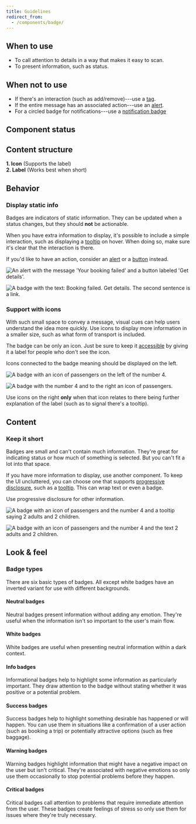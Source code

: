 ```yaml
---
title: Guidelines
redirect_from:
  - /components/badge/
---
```


<ReactExample exampleId="Badge-default" />

## When to use

- To call attention to details in a way that makes it easy to scan.
- To present information, such as status.

## When not to use

- If there's an interaction (such as add/remove)---use a [tag](/components/interaction/tag/).
- If the entire message has an associated action---use an [alert](/components/information/alert/).
- For a circled badge for notifications---use a [notification badge](/components/information/notificationbadge/)

## Component status

<ComponentStatus component="Badge" />

## Content structure

<FigmaIframe
  height={300}
  src="https://www.figma.com/embed?embed_host=share&url=https%3A%2F%2Fwww.figma.com%2Ffile%2F4QJZqvBvRrLu6t9mwObCkA%2FOrbit-Component-Content-Structure%3Fnode-id%3D286%253A46"
/>

**1. Icon** (Supports the label) <br />
**2. Label** (Works best when short)

## Behavior

### Display static info

Badges are indicators of static information.
They can be updated when a status changes,
but they should **not** be actionable.

When you have extra information to display,
it's possible to include a simple interaction,
such as displaying a [tooltip](/components/overlay/tooltip/) on hover.
When doing so, make sure it's clear that the interaction is there.

<Guideline type="do" title="Don't combine with text link">

If you'd like to have an action, consider an [alert](/components/information/alert/) or a [button](/components/action/button/) instead.

![An alert with the message 'Your booking failed' and a button labeled 'Get details'.](fileId:fannvRpkOJK6uxxT33EKaa;nodeId:25%3A40)

![A badge with the text: Booking failed. Get details. The second sentence is a link.](fileId:fannvRpkOJK6uxxT33EKaa;nodeId:24%3A598)

</Guideline>

### Support with icons

With such small space to convey a message,
visual cues can help users understand the idea more quickly.
Use icons to display more information in a smaller size,
such as what form of transport is included.

The badge can be only an icon. Just be sure to keep it [accessible](/foundation/accessibility/)
by giving it a label for people who don't see the icon.

<Guideline type="do" title="Use icons only on left">

Icons connected to the badge meaning should be displayed on the left.

![A badge with an icon of passengers on the left of the number 4.](fileId:fannvRpkOJK6uxxT33EKaa;nodeId:32%3A13)

![A badge with the number 4 and to the right an icon of passengers.](fileId:fannvRpkOJK6uxxT33EKaa;nodeId:32%3A7)

</Guideline>

Use icons on the right **only** when that icon relates to
there being further explanation of the label (such as to signal there's a tooltip).

<ReactExample exampleId="Badge-icon" />

## Content

### Keep it short

Badges are small and can't contain much information.
They're great for indicating status or how much of something is selected.
But you can't fit a lot into that space.

If you have more information to display,
use another component.
To keep the UI uncluttered, you can choose one that supports [progressive disclosure](/design-patterns/progressive-disclosure/),
such as a [tooltip](/components/overlay/tooltip/).
This can wrap text or even a badge.

<Guideline type="do" title="Keep badges short">

Use progressive disclosure for other information.

![A badge with an icon of passengers and the number 4 and a tooltip saying 2 adults and 2 children.](fileId:fannvRpkOJK6uxxT33EKaa;nodeId:29%3A574)

![A badge with an icon of passengers and the number 4 and the text 2 adults and 2 children.](fileId:fannvRpkOJK6uxxT33EKaa;nodeId:29%3A559)

</Guideline>

## Look & feel

### Badge types

There are six basic types of badges. All except white badges have an inverted variant for use with different backgrounds.

<ReactExample exampleId="Badge-types" />

#### Neutral badges

Neutral badges present information without adding any emotion.
They're useful when the information isn't so important to the user's main flow.

#### White badges

White badges are useful when presenting neutral information within a dark context.

#### Info badges

Informational badges help to highlight some information as particularly important.
They draw attention to the badge without stating whether it was positive or a potential problem.

#### Success badges

Success badges help to highlight something desirable has happened or will happen.
You can use them in situations like a confirmation of a user action (such as booking a trip)
or potentially attractive options (such as free baggage).

#### Warning badges

Warning badges highlight information that might have a negative impact on the user
but isn't critical.
They're associated with negative emotions
so only use them occasionally to stop potential problems before they happen.

#### Critical badges

Critical badges call attention to problems that require immediate attention from the user.
These badges create feelings of stress so only use them for issues where they're truly necessary.
